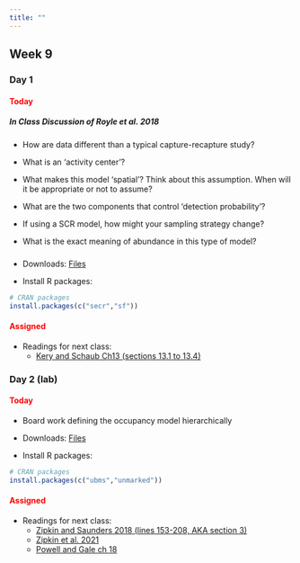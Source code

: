 ```yaml
---
title: ""
---
```


## Week 9

### Day 1

#### [Today]{style="color:red;"}

##### **In Class Discussion of Royle et al. 2018**

- How are data different than a typical capture-recapture study?

- What is an 'activity center'?

- What makes this model 'spatial'? Think about this assumption. When will it be appropriate or not to assume?

- What are the two components that control 'detection probability'?

- If using a SCR model, how might your sampling strategy change?

- What is the exact meaning of abundance in this type of model?

#####

-   Downloads: <a href="/classfiles/scrlab/scrlabfiles.zip">Files</a>


-   Install R packages:

```r
# CRAN packages
install.packages(c("secr","sf"))
```

#### [Assigned]{style="color:red;"}
-   Readings for next class:
    - <a href="/readings/Kery and Schaub Ch13.pdf">Kery and Schaub Ch13 (sections 13.1 to 13.4)</a>


### Day 2 (lab)

#### [Today]{style="color:red;"}

-   Board work defining the occupancy model hierarchically

-   Downloads: <a href="/classfiles/occlab/hbocclab.zip">Files</a>

-   Install R packages:

```r
# CRAN packages
install.packages(c("ubms","unmarked"))
```


#### [Assigned]{style="color:red;"}
- Readings for next class:
  - <a href="/readings/Zipkin and Saunders 2018.pdf">Zipkin and Saunders 2018 (lines 153-208, AKA section 3)</a>
  - <a href="/readings/Zipkin et al. 2021.pdf">Zipkin et al. 2021</a>
  - <a href="/readings/Powell and Gale 2015 Ch 18.pdf">Powell and Gale ch 18</a>


<!-- - Background Reading (not required): -->







